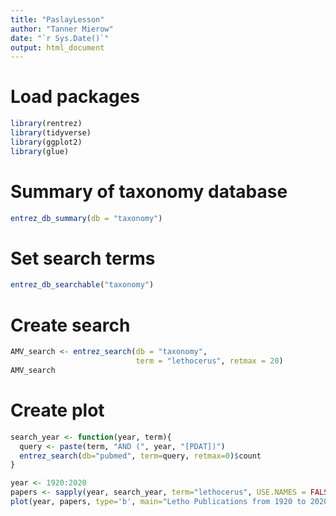 ```yaml
---
title: "PaslayLesson"
author: "Tanner Mierow"
date: "`r Sys.Date()`"
output: html_document
---
```

# Load packages
```r
library(rentrez)
library(tidyverse)
library(ggplot2)
library(glue)
```

# Summary of taxonomy database
```r
entrez_db_summary(db = "taxonomy")
```
# Set search terms
```r
entrez_db_searchable("taxonomy")
```
# Create search 
```r
AMV_search <- entrez_search(db = "taxonomy", 
                            term = "lethocerus", retmax = 20)
AMV_search
```
# Create plot
```r
search_year <- function(year, term){
  query <- paste(term, "AND (", year, "[PDAT])") 
  entrez_search(db="pubmed", term=query, retmax=0)$count
}

year <- 1920:2020
papers <- sapply(year, search_year, term="lethocerus", USE.NAMES = FALSE)
plot(year, papers, type='b', main="Letho Publications from 1920 to 2020")
```

